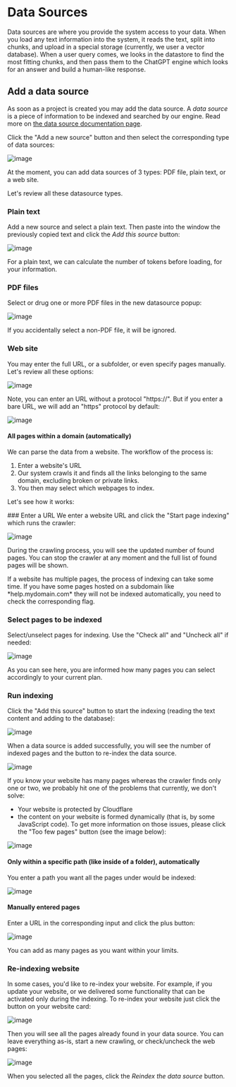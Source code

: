
# Data Sources

Data sources are where you provide the system access to your data. When you load any text information into the system, it reads the text, split into chunks, and upload in a special storage (currently, we user a vector database). When a user query comes, we looks in the datastore to find the most fitting chunks, and then pass them to the ChatGPT engine which looks for an answer and build a human-like response.

## Add a data source
As soon as a project is created you may add the data source. A *data source* is a piece of information to be indexed and searched by our engine. Read more on [the data source documentation page](https://www.enumhq.com/docs/guide/data-sources).

 Click the "Add a new source" button and then select the corresponding type of data sources:

![image](https://github.com/StubbornDeer/enum-docs-nextra/assets/91156314/5407348c-fac1-4a47-b9a3-b15b9a90267a)

<Callout>
  At the moment, you can add data sources of 3 types: PDF file, plain text, or a web site.
 </Callout>

Let's review all these datasource types.

### Plain text

Add a new source and select a plain text. Then paste into the window the previously copied text and click the *Add this source* button:

![image](https://github.com/StubbornDeer/enum-docs-nextra/assets/91156314/581155be-f4e7-461f-bfd4-6f87c61aa75f)

<Callout>
For a plain text, we can calculate the number of tokens before loading, for your information.
</Callout>

### PDF files
Select or drug one or more PDF files in the new datasource popup:

![image](https://github.com/StubbornDeer/enum-docs-nextra/assets/91156314/0d65a321-4f4a-4cff-86bf-fd3d752315ae)

<Callout>
If you accidentally select a non-PDF file, it will be ignored.
</Callout>

### Web site
You may enter the full URL, or a subfolder, or even specify pages manually. Let's review all these options:

![image](https://github.com/StubbornDeer/enum-docs-nextra/assets/91156314/421ccbcd-a972-4e6f-8270-9cbf975f9618)

<Callout>
Note, you can enter an URL without a protocol "https://". But if you enter a bare URL, we will add an "https" protocol by default:
</Callout>

![image](https://github.com/StubbornDeer/public-media-files/assets/91156314/ea03156f-a074-4c91-982f-626bcbf25646)

#### All pages within a domain (automatically)

We can parse  the data from a website. The workflow of the process is:

1. Enter a website's URL
2. Our system crawls it and finds all the links belonging to the same domain, excluding broken or private links.
3. You then may select which webpages to index.

Let's see how it works:

<Steps>
### Enter a URL
  We enter a website URL and click the "Start page indexing" which runs the crawler:

![image](https://github.com/StubbornDeer/enum-docs-nextra/assets/91156314/49ff78ac-d78e-4319-bc43-781d289686f1)

During the crawling process, you will see the updated number of found pages. 
You can stop the crawler at any moment and the full list of found pages will be shown.

<Callout>
If a website has multiple pages, the process of indexing can take some time.
</Callout>

<Callout>
  If you have some pages hosted on a subdomain like *help.mydomain.com* they will not be indexed automatically, you need to check the corresponding flag.
</Callout>

### Select pages to be indexed
Select/unselect pages for indexing. Use the "Check all" and "Uncheck all" if needed:

![image](https://github.com/StubbornDeer/enum-docs-nextra/assets/91156314/3ef86c68-1869-42f2-9b4c-f88c0b3cca43)


<Callout>
As you can see here, you are informed how many pages you can select accordingly to your current plan.
</Callout>

### Run indexing
  Click the "Add this source" button to start the indexing (reading the text content and adding to the database):

![image](https://github.com/StubbornDeer/public-media-files/assets/91156314/16e28a62-ef2e-4d1f-a924-7da7ef0d7943)


When a data source is added successfully, you will see the number of indexed pages and the button to re-index the data source.

![image](https://github.com/StubbornDeer/enum-docs-nextra/assets/91156314/015af4ad-e501-42b7-ad81-8ddf41893d0e)


<Callout>
If you know your website has many pages whereas the crawler finds only one or two, we probably hit one of the problems that currently, we don't solve:

- Your website is protected by Cloudflare
- the content on your website is formed dynamically (that is, by some JavaScript code).
To get more information on those issues, please click the "Too few pages" button (see the image below): 
</Callout>

![image](https://github.com/StubbornDeer/public-media-files/assets/91156314/3aa21737-382c-4796-a96a-e4c7f91279e3)

</Steps>

#### Only within a specific path (like inside of a folder), automatically

You enter a path you want all the pages under would be indexed:

![image](https://github.com/StubbornDeer/enum-docs-nextra/assets/91156314/16feecd2-c5e0-4255-87d2-92baebdbd4b0)


#### Manually entered pages

Enter a URL in the corresponding input and click the plus button:

![image](https://github.com/StubbornDeer/enum-docs-nextra/assets/91156314/ef387a58-0296-454d-b006-6fff1b31fe5f)


You can add as many pages as you want within your limits.

### Re-indexing website
In some cases, you'd like to re-index your website. For example, if you update your website, or we delivered some functionality that can be activated only during the indexing.
To re-index your website just click the button on your website card:

![image](https://github.com/StubbornDeer/enum-docs-nextra/assets/91156314/c2526c08-3baa-444f-bb15-3575066c0ea9)

Then you will see all the pages already found in your data source. You can leave everything as-is, start a new crawling, or check/uncheck the web pages:


![image](https://github.com/StubbornDeer/enum-docs-nextra/assets/91156314/2020ae79-b906-4168-88d9-f2bbdfd0ef48)

When you selected all the pages, click the *Reindex the data source* button.
